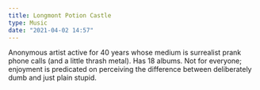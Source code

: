 ```yaml
---
title: Longmont Potion Castle
type: Music
date: "2021-04-02 14:57"
---
```


Anonymous artist active for 40 years whose medium is surrealist prank phone calls (and a little thrash metal). Has 18 albums. Not for everyone; enjoyment is predicated on perceiving the difference between deliberately dumb and just plain stupid. 